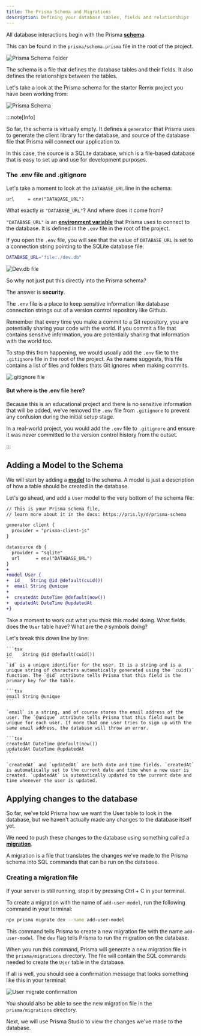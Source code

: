 ```yaml
---
title: The Prisma Schema and Migrations
description: Defining your database tables, fields and relationships
---
```



All database interactions begin with the Prisma [**schema**](https://www.prisma.io/docs/orm/prisma-schema/overview).

This can be found in the `prisma/schema.prisma` file in the root of the project.

![Prisma Schema Folder](src/assets/png/prisma/prisma-schema-folder.png)

The schema is a file that defines the database tables and their fields. It also defines the relationships between the tables.

Let's take a look at the Prisma schema for the starter Remix project you have been working from:

![Prisma Schema](src/assets/png/prisma/prisma-schema-start.png)

:::note[Info]

So far, the schema is virtually empty. It defines a `generator` that Prisma uses to generate the client library for the database, and source of the database file that Prisma will connect our application to.

In this case, the source is a SQLite database, which is a file-based database that is easy to set up and use for development purposes.

### The .env file and .gitignore

Let's take a moment to look at the `DATABASE_URL` line in the schema:

```tsx
url     = env("DATABASE_URL")
```

What exactly *is* `"DATABASE_URL"`? And where does it come from?

`"DATABASE_URL"` is an [**environment variable**](https://www.freecodecamp.org/news/what-are-environment-variables-and-how-can-i-use-them-with-gatsby-and-netlify/#what-are-environment-variables) that Prisma uses to connect to the database. It is defined in the `.env` file in the root of the project.

If you open the `.env` file, you will see that the value of `DATABASE_URL` is set to a connection string pointing to the SQLite database file:

```bash
DATABASE_URL="file:./dev.db"
```

![Dev.db file](src/assets/png/prisma/dev-db-file.png)

So why not just put this directly into the Prisma schema?

The answer is **security**.

The `.env` file is a place to keep sensitive information like database connection strings out of a version control repository like Github.

Remember that every time you make a commit to a Git repository, you are potentially sharing your code with the world. If you commit a file that contains sensitive information, you are potentially sharing that information with the world too.

To stop this from happening, we would usually add the `.env` file to the `.gitignore` file in the root of the project. As the name suggests, this file contains a list of files and folders thats Git ignores when making commits.

![.gitignore file](src/assets/png/prisma/gitignore-file.png)

#### But where is the .env file here?

Because this is an educational project and there is no sensitive information that will be added, we've removed the `.env` file from `.gitignore` to prevent any confusion during the initial setup stage.

In a real-world project, you would add the `.env` file to `.gitignore` and ensure it was never committed to the version control history from the outset.

:::

## Adding a Model to the Schema

We will start by adding a [**model**](https://www.prisma.io/docs/orm/prisma-schema/data-model/models) to the schema. A model is just a description of how a table should be created in the database.

Let's go ahead, and add a `User` model to the very bottom of the schema file:

```diff lang="tsx" title="prisma/schema.prisma"
// This is your Prisma schema file,
// learn more about it in the docs: https://pris.ly/d/prisma-schema

generator client {
  provider = "prisma-client-js"
}

datasource db {
  provider = "sqlite"
  url      = env("DATABASE_URL")
}
+
+model User {
+  id    String @id @default(cuid())
+  email String @unique
+
+  createdAt DateTime @default(now())
+  updatedAt DateTime @updatedAt
+}
```

Take a moment to work out what you think this model doing. What fields does the `User` table have? What are the `@` symbols doing?

<MonsterReveal title='Defining the User model'>
  <div>
    Let's break this down line by line:

    ```tsx
    id    String @id @default(cuid())
    ```
    `id` is a unique identifier for the user. It is a string and is a unique string of characters automatically generated using the `cuid()` function. The `@id` attribute tells Prisma that this field is the primary key for the table.

    ```tsx
    email String @unique
    ```

    `email` is a string, and of course stores the email address of the user. The `@unique` attribute tells Prisma that this field must be unique for each user. If more that one user tries to sign up with the same email address, the database will throw an error.

    ```tsx
    createdAt DateTime @default(now())
    updatedAt DateTime @updatedAt
    ```

    `createdAt` and `updatedAt` are both date and time fields. `createdAt` is automatically set to the current date and time when a new user is created. `updatedAt` is automatically updated to the current date and time whenever the user is updated.
  </div>
</MonsterReveal>

## Applying changes to the database

So far, we've told Prisma how we want the User table to look in the database, but we haven't actually made any changes to the database itself yet.

We need to push these changes to the database using something called a [**migration**](https://www.prisma.io/docs/orm/prisma-migrate/getting-started).

A migration is a file that translates the changes we've made to the Prisma schema into SQL commands that can be run on the database.

### Creating a migration file

If your server is still running, stop it by pressing <MonsterKbd>Ctrl + C</MonsterKbd> in your terminal.

To create a migration with the name of `add-user-model`, run the following command in your terminal:

```bash
npx prisma migrate dev --name add-user-model
```

This command tells Prisma to create a new migration file with the name `add-user-model`. The `dev` flag tells Prisma to run the migration on the database.

When you run this command, Prisma will generate a new migration file in the `prisma/migrations` directory. The file will contain the SQL commands needed to create the `User` table in the database.

If all is well, you should see a confirmation message that looks something like this in your terminal:

![User migrate confirmation](src/assets/png/prisma/user-migrate-confirmation.png)

You should also be able to see the new migration file in the `prisma/migrations` directory.

Next, we will use Prisma Studio to view the changes we've made to the database.
